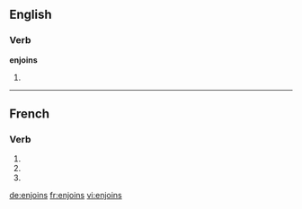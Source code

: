 ==English==

===Verb===
'''enjoins'''

# {{third-person singular of|enjoin}}

----

==French==

===Verb===
{{fr-verb-form}}

# {{conjugation of|enjoindre||1|s|pres|ind|lang=fr}}
# {{conjugation of|enjoindre||2|s|pres|ind|lang=fr}}
# {{conjugation of|enjoindre||2|s|imp|lang=fr}}

[[de:enjoins]]
[[fr:enjoins]]
[[vi:enjoins]]